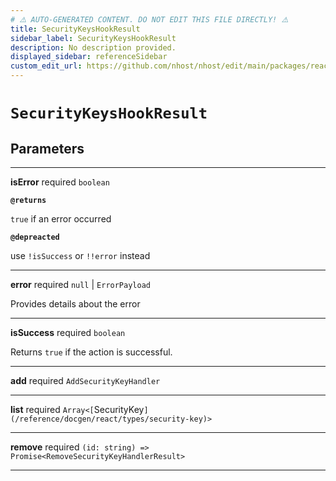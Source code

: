 ```yaml
---
# ⚠️ AUTO-GENERATED CONTENT. DO NOT EDIT THIS FILE DIRECTLY! ⚠️
title: SecurityKeysHookResult
sidebar_label: SecurityKeysHookResult
description: No description provided.
displayed_sidebar: referenceSidebar
custom_edit_url: https://github.com/nhost/nhost/edit/main/packages/react/src/useSecurityKeys.ts#L24
---
```


# `SecurityKeysHookResult`

## Parameters

---

**<span className="parameter-name">isError</span>** <span className="optional-status">required</span> `boolean`

**`@returns`**

`true` if an error occurred

**`@depreacted`**

use `!isSuccess` or `!!error` instead

---

**<span className="parameter-name">error</span>** <span className="optional-status">required</span> `null` | `ErrorPayload`

Provides details about the error

---

**<span className="parameter-name">isSuccess</span>** <span className="optional-status">required</span> `boolean`

Returns `true` if the action is successful.

---

**<span className="parameter-name">add</span>** <span className="optional-status">required</span> `AddSecurityKeyHandler`

---

**<span className="parameter-name">list</span>** <span className="optional-status">required</span> `Array<[`SecurityKey`](/reference/docgen/react/types/security-key)>`

---

**<span className="parameter-name">remove</span>** <span className="optional-status">required</span> `(id: string) => Promise<RemoveSecurityKeyHandlerResult>`

---
